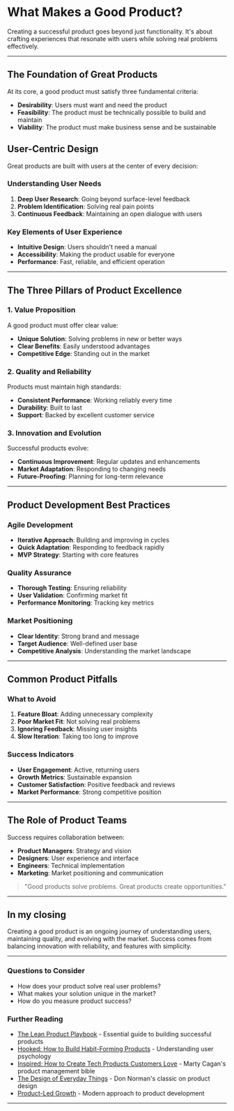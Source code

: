 <Cover
  src="https://images.unsplash.com/photo-1729938660612-87daeb4d3b63?q=80&w=1932&auto=format&fit=crop&ixlib=rb-4.1.0&ixid=M3wxMjA3fDB8MHxwaG90by1wYWdlfHx8fGVufDB8fHx8fA%3D%3D"
  alt="Abstract 3d glass sphere - from unsplash.com"
  caption="Abstract 3d glass sphere - from unsplash.com"
/>

# What Makes a Good Product?

Creating a successful product goes beyond just functionality. It's about crafting experiences that resonate with users while solving real problems effectively.

---

## The Foundation of Great Products

At its core, a good product must satisfy three fundamental criteria:

- **Desirability**: Users must want and need the product
- **Feasibility**: The product must be technically possible to build and maintain
- **Viability**: The product must make business sense and be sustainable

## User-Centric Design

Great products are built with users at the center of every decision:

### Understanding User Needs

1. **Deep User Research**: Going beyond surface-level feedback
2. **Problem Identification**: Solving real pain points
3. **Continuous Feedback**: Maintaining an open dialogue with users

### Key Elements of User Experience

- **Intuitive Design**: Users shouldn't need a manual
- **Accessibility**: Making the product usable for everyone
- **Performance**: Fast, reliable, and efficient operation

---

## The Three Pillars of Product Excellence

### 1. Value Proposition

A good product must offer clear value:

- **Unique Solution**: Solving problems in new or better ways
- **Clear Benefits**: Easily understood advantages
- **Competitive Edge**: Standing out in the market

### 2. Quality and Reliability

Products must maintain high standards:

- **Consistent Performance**: Working reliably every time
- **Durability**: Built to last
- **Support**: Backed by excellent customer service

### 3. Innovation and Evolution

Successful products evolve:

- **Continuous Improvement**: Regular updates and enhancements
- **Market Adaptation**: Responding to changing needs
- **Future-Proofing**: Planning for long-term relevance

---

## Product Development Best Practices

### Agile Development

- **Iterative Approach**: Building and improving in cycles
- **Quick Adaptation**: Responding to feedback rapidly
- **MVP Strategy**: Starting with core features

### Quality Assurance

- **Thorough Testing**: Ensuring reliability
- **User Validation**: Confirming market fit
- **Performance Monitoring**: Tracking key metrics

### Market Positioning

- **Clear Identity**: Strong brand and message
- **Target Audience**: Well-defined user base
- **Competitive Analysis**: Understanding the market landscape

---

## Common Product Pitfalls

### What to Avoid

1. **Feature Bloat**: Adding unnecessary complexity
2. **Poor Market Fit**: Not solving real problems
3. **Ignoring Feedback**: Missing user insights
4. **Slow Iteration**: Taking too long to improve

### Success Indicators

- **User Engagement**: Active, returning users
- **Growth Metrics**: Sustainable expansion
- **Customer Satisfaction**: Positive feedback and reviews
- **Market Performance**: Strong competitive position

---

## The Role of Product Teams

Success requires collaboration between:

- **Product Managers**: Strategy and vision
- **Designers**: User experience and interface
- **Engineers**: Technical implementation
- **Marketing**: Market positioning and communication

> "Good products solve problems. Great products create opportunities." 

---

## In my closing

Creating a good product is an ongoing journey of understanding users, maintaining quality, and evolving with the market. Success comes from balancing innovation with reliability, and features with simplicity.

---

### Questions to Consider

- How does your product solve real user problems?
- What makes your solution unique in the market?
- How do you measure product success?

### Further Reading

- [The Lean Product Playbook](https://www.amazon.com/Lean-Product-Playbook-Innovate-Products/dp/1118960874) - Essential guide to building successful products
- [Hooked: How to Build Habit-Forming Products](https://www.amazon.com/Hooked-How-Build-Habit-Forming-Products/dp/1591847788) - Understanding user psychology
- [Inspired: How to Create Tech Products Customers Love](https://www.amazon.com/INSPIRED-Create-Tech-Products-Customers/dp/1119387507) - Marty Cagan's product management bible
- [The Design of Everyday Things](https://www.amazon.com/Design-Everyday-Things-Revised-Expanded/dp/0465050654) - Don Norman's classic on product design
- [Product-Led Growth](https://www.productled.org/foundations/what-is-product-led-growth) - Modern approach to product development

---
